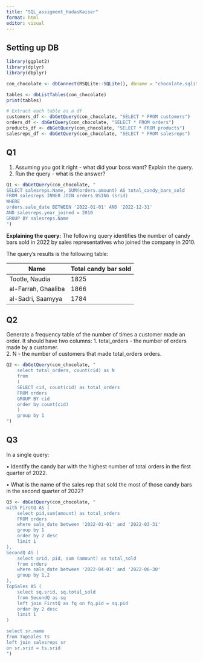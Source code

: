 ```yaml
---
title: "SQL_assigment_HadasKaiser"
format: html
editor: visual
---
```


## Setting up DB

```r
library(ggplot2)
library(dplyr)
library(dbplyr)

con_chocolate <- dbConnect(RSQLite::SQLite(), dbname = "chocolate.sqlite")

tables <- dbListTables(con_chocolate)
print(tables)

# Extract each table as a df
customers_df <- dbGetQuery(con_chocolate, "SELECT * FROM customers")
orders_df <- dbGetQuery(con_chocolate, "SELECT * FROM orders")
products_df <- dbGetQuery(con_chocolate, "SELECT * FROM products")
salesreps_df <- dbGetQuery(con_chocolate, "SELECT * FROM salesreps")
```

## Q1

1.  Assuming you got it right - what did your boss want? Explain the query.
2.  Run the query - what is the answer?

```r
Q1 <- dbGetQuery(con_chocolate, "
SELECT salesreps.Name, SUM(orders.amount) AS total_candy_bars_sold
FROM salesreps INNER JOIN orders USING (srid)
WHERE
orders.sale_date BETWEEN '2022-01-01' AND '2022-12-31'
AND salesreps.year_joined = 2010
GROUP BY salesreps.Name
")
```

**Explaining the query:** The following query identifies the number of candy bars sold in 2022 by sales representatives who joined the company in 2010.

The query's results is the following table:

| Name                | Total candy bar sold |
|---------------------|----------------------|
| Tootle, Naudia      | 1825                 |
| al-Farrah, Ghaaliba | 1866                 |
| al-Sadri, Saamyya   | 1784                 |

## Q2

Generate a frequency table of the number of times a customer made an order. It should have two columns: 1. total_orders - the number of orders made by a customer.\
2. N - the number of customers that made total_orders orders.

```r
Q2 <- dbGetQuery(con_chocolate, "
    select total_orders, count(cid) as N
    from
    (
    SELECT cid, count(cid) as total_orders
    FROM orders
    GROUP BY cid
    order by count(cid)
    )
    group by 1
")
```

## Q3

In a single query:

• Identify the candy bar with the highest number of total orders in the first quarter of 2022.

• What is the name of the sales rep that sold the most of those candy bars in the second quarter of 2022?

```r
Q3 <- dbGetQuery(con_chocolate, "
with FirstQ AS (
    select pid,sum(amount) as total_orders
    FROM orders
    where sale_date between '2022-01-01' and '2022-03-31'
    group by 1
    order by 2 desc
    limit 1
),
SecondQ AS (
    select srid, pid, sum (amount) as total_sold
    from orders
    where sale_date between '2022-04-01' and '2022-06-30'
    group by 1,2
),
TopSales AS (
    select sq.srid, sq.total_sold
    from SecondQ as sq
    left join FirstQ as fq on fq.pid = sq.pid
    order by 2 desc
    limit 1
)

select sr.name
from TopSales ts
left join salesreps sr
on sr.srid = ts.srid
")
```
